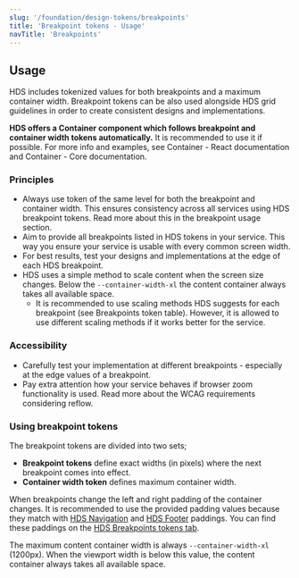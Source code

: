 ```yaml
---
slug: '/foundation/design-tokens/breakpoints'
title: 'Breakpoint tokens - Usage'
navTitle: 'Breakpoints'
---
```




## Usage
HDS includes tokenized values for both breakpoints and a maximum container width. Breakpoint tokens can be also used alongside <Link size="M" href="#">HDS grid guidelines</Link> in order to create consistent designs and implementations.

**HDS offers a Container component which follows breakpoint and container width tokens automatically.** It is recommended to use it if possible. For more info and examples, see <ExternalLink href="https://hds.hel.fi/storybook/react/?path=/story/components-container--example">Container - React documentation</ExternalLink> and <ExternalLink href="https://hds.hel.fi/storybook/core/?path=/story/components-container--default">Container - Core documentation</ExternalLink>.

### Principles
- Always use token of the same level for both the breakpoint and container width. This ensures consistency across all services using HDS breakpoint tokens. Read more about this in <Link size="M" href="#using-breakpoint-tokens">the breakpoint usage section.</Link>
- Aim to provide all breakpoints listed in HDS tokens in your service. This way you ensure your service is usable with every common screen width.
- For best results, test your designs and implementations at the edge of each HDS breakpoint.
- HDS uses a simple method to scale content when the screen size changes. Below the `--container-width-xl` the content container always takes all available space.
  - It is recommended to use scaling methods HDS suggests for each breakpoint (<Link size="M" href="/foundation/design-tokens/breakpoints/tokens#tokens">see Breakpoints token table</Link>). However, it is allowed to use different scaling methods if it works better for the service.

### Accessibility
- Carefully test your implementation at different breakpoints - especially at the edge values of a breakpoint.
- Pay extra attention how your service behaves if browser zoom functionality is used. Read more about the <ExternalLink href="https://www.w3.org/WAI/WCAG21/Understanding/reflow.html">WCAG requirements considering reflow</ExternalLink>.

### Using breakpoint tokens
The breakpoint tokens are divided into two sets;

- **Breakpoint tokens** define exact widths (in pixels) where the next breakpoint comes into effect.
- **Container width token** defines maximum container width.

When breakpoints change the left and right padding of the container changes. It is recommended to use the provided padding values because they match with [HDS Navigation](/components/navigation) and [HDS Footer](/components/footer) paddings. You can find these paddings on the [HDS Breakpoints tokens tab](/foundation/design-tokens/breakpoints/tokens).

The maximum content container width is always `--container-width-xl` (1200px). When the viewport width is below this value, the content container always takes all available space.
